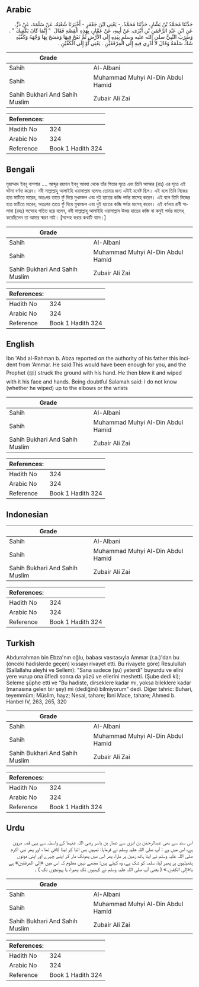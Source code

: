 ## Arabic


<div dir="rtl" lang="ar" style={{fontSize:'larger',backgroundColor:'#f8f9fa',padding:20}}>
حَدَّثَنَا مُحَمَّدُ بْنُ بَشَّارٍ، حَدَّثَنَا مُحَمَّدٌ، - يَعْنِي ابْنَ جَعْفَرٍ - أَخْبَرَنَا شُعْبَةُ، عَنْ سَلَمَةَ، عَنْ ذَرٍّ، عَنِ ابْنِ عَبْدِ الرَّحْمَنِ بْنِ أَبْزَى، عَنْ أَبِيهِ، عَنْ عَمَّارٍ، بِهَذِهِ الْقِصَّةِ فَقَالَ ‏ "‏ إِنَّمَا كَانَ يَكْفِيكَ ‏"‏ ‏.‏ وَضَرَبَ النَّبِيُّ صلى الله عليه وسلم بِيَدِهِ إِلَى الأَرْضِ ثُمَّ نَفَخَ فِيهَا وَمَسَحَ بِهَا وَجْهَهُ وَكَفَّيْهِ شَكَّ سَلَمَةُ وَقَالَ لاَ أَدْرِي فِيهِ إِلَى الْمِرْفَقَيْنِ ‏.‏ يَعْنِي أَوْ إِلَى الْكَفَّيْنِ ‏.‏
</div>
<div style={{backgroundColor:'#f8f9fa',padding:20, marginBottom: 10}}><table> <thead> <tr> <th>Grade</th> <th></th> </tr> </thead> <tbody> <tr><td>Sahih</td><td>Al-Albani</td></tr><tr><td>Sahih</td><td>Muhammad Muhyi Al-Din Abdul Hamid</td></tr><tr><td>Sahih Bukhari And Sahih Muslim</td><td>Zubair Ali Zai</td></tr></tbody></table><table> <thead> <tr> <th>References:</th> <th></th> </tr> </thead> <tbody><tr><td>Hadith No</td><td>324</td></tr><tr><td>Arabic No</td><td>324</td></tr><tr><td>Reference</td><td>Book 1 Hadith 324</td></tr></tbody></table></div>

## Bengali


<div dir="ltr" lang="bn" style={{fontSize:'larger',backgroundColor:'#f8f9fa',padding:20}}>
মুহাম্মাদ ইবনু বাশশার .... আব্দুর রহমান ইবনু আবযা থেকে তাঁর পিতার সূত্রে এবং তিনি আম্মার (রাঃ) এর সূত্রে এই ঘটনা বর্ণনা করেন। নবী সাল্লাল্লাহু আলাইহি ওয়াসাল্লাম বলেনঃ তোমার জন্য এটাই যথেষ্ট ছিল। এই বলে তিনি নিজের হাত মাটিতে মারেন, অতঃপর তাতে ফুঁ দিয়ে মুখমন্ডল এবং দুই হাতের কব্জি পর্যন্ত মাসেহ্ করেন। এই বলে তিনি নিজের হাত মাটিতে মারেন, অতঃপর তাতে ফুঁ দিয়ে মুখমন্ডল এবং দুই হাতের কব্জি পর্যন্ত মাসেহ্ করেন। এই বর্ণনায় রাবী সালামা (রহঃ) সন্দেহে পতিত হয়ে বলেন, নবী সাল্লাল্লাহু আলাইহি ওয়াসাল্লাম উভয় হাতের কব্জি না কনুই পর্যন্ত মাসেহ্ করেছিলেন তা আমার স্মরণ নাই। [সন্দেহ করার কথাটি বাদে।]
</div>
<div style={{backgroundColor:'#f8f9fa',padding:20, marginBottom: 10}}><table> <thead> <tr> <th>Grade</th> <th></th> </tr> </thead> <tbody> <tr><td>Sahih</td><td>Al-Albani</td></tr><tr><td>Sahih</td><td>Muhammad Muhyi Al-Din Abdul Hamid</td></tr><tr><td>Sahih Bukhari And Sahih Muslim</td><td>Zubair Ali Zai</td></tr></tbody></table><table> <thead> <tr> <th>References:</th> <th></th> </tr> </thead> <tbody><tr><td>Hadith No</td><td>324</td></tr><tr><td>Arabic No</td><td>324</td></tr><tr><td>Reference</td><td>Book 1 Hadith 324</td></tr></tbody></table></div>

## English


<div dir="ltr" lang="en" style={{fontSize:'larger',backgroundColor:'#f8f9fa',padding:20}}>
Ibn 'Abd al-Rahman b. Abza reported on the authority of his father this incident from 'Ammar. He said:This would have been enough for you, and the Prophet (ﷺ) struck the ground with his hand. He then blew it and wiped with it his face and hands. Being doubtful Salamah said: I do not know (whether he wiped) up to the elbows or the wrists
</div>
<div style={{backgroundColor:'#f8f9fa',padding:20, marginBottom: 10}}><table> <thead> <tr> <th>Grade</th> <th></th> </tr> </thead> <tbody> <tr><td>Sahih</td><td>Al-Albani</td></tr><tr><td>Sahih</td><td>Muhammad Muhyi Al-Din Abdul Hamid</td></tr><tr><td>Sahih Bukhari And Sahih Muslim</td><td>Zubair Ali Zai</td></tr></tbody></table><table> <thead> <tr> <th>References:</th> <th></th> </tr> </thead> <tbody><tr><td>Hadith No</td><td>324</td></tr><tr><td>Arabic No</td><td>324</td></tr><tr><td>Reference</td><td>Book 1 Hadith 324</td></tr></tbody></table></div>

## Indonesian


<div dir="ltr" lang="id" style={{fontSize:'larger',backgroundColor:'#f8f9fa',padding:20}}>

</div>
<div style={{backgroundColor:'#f8f9fa',padding:20, marginBottom: 10}}><table> <thead> <tr> <th>Grade</th> <th></th> </tr> </thead> <tbody> <tr><td>Sahih</td><td>Al-Albani</td></tr><tr><td>Sahih</td><td>Muhammad Muhyi Al-Din Abdul Hamid</td></tr><tr><td>Sahih Bukhari And Sahih Muslim</td><td>Zubair Ali Zai</td></tr></tbody></table><table> <thead> <tr> <th>References:</th> <th></th> </tr> </thead> <tbody><tr><td>Hadith No</td><td>324</td></tr><tr><td>Arabic No</td><td>324</td></tr><tr><td>Reference</td><td>Book 1 Hadith 324</td></tr></tbody></table></div>

## Turkish


<div dir="ltr" lang="tr" style={{fontSize:'larger',backgroundColor:'#f8f9fa',padding:20}}>
Abdurrahman bin Ebza'nın oğlu, babası vasıtasıyla Ammar (r.a.)'dan bu (önceki hadislerde geçen) kıssayı rivayet etti. Bu rivayete göre) Resulullah (Sallallahu aleyhi ve Sellem): "Sana sadece (şu) yeterdi" buyurdu ve elini yere vurup ona üfledi sonra da yüzü ve ellerini meshetti. (Şube dedi ki); Seleme şüphe etti ve “Bu hadiste, dirseklere kadar mı, yoksa bileklere kadar (manasına gelen bir şey) mi (dediğini) bilmiyorum" dedi. Diğer tahric: Buhari, teyemmüm; Müslim, hayz; Nesai, tahare; İbni Mace, tahare; Ahmed b. Hanbel IV, 263, 265, 320
</div>
<div style={{backgroundColor:'#f8f9fa',padding:20, marginBottom: 10}}><table> <thead> <tr> <th>Grade</th> <th></th> </tr> </thead> <tbody> <tr><td>Sahih</td><td>Al-Albani</td></tr><tr><td>Sahih</td><td>Muhammad Muhyi Al-Din Abdul Hamid</td></tr><tr><td>Sahih Bukhari And Sahih Muslim</td><td>Zubair Ali Zai</td></tr></tbody></table><table> <thead> <tr> <th>References:</th> <th></th> </tr> </thead> <tbody><tr><td>Hadith No</td><td>324</td></tr><tr><td>Arabic No</td><td>324</td></tr><tr><td>Reference</td><td>Book 1 Hadith 324</td></tr></tbody></table></div>

## Urdu


<div dir="rtl" lang="ur" style={{fontSize:'larger',backgroundColor:'#f8f9fa',padding:20}}>
اس سند سے بھی عبدالرحمٰن بن ابزی سے عمار بن یاسر رضی اللہ عنہما کے واسطہ سے یہی قصہ مروی ہے، اس میں ہے : آپ صلی اللہ علیہ وسلم نے فرمایا: تمہیں بس اتنا کر لینا کافی تھا ، اور پھر نبی اکرم صلی اللہ علیہ وسلم نے اپنا ہاتھ زمین پر مارا، پھر اس میں پھونک مار کر اپنے چہرے اور اپنی دونوں ہتھیلیوں پر پھیر لیا، سلمہ کو شک ہے، وہ کہتے ہیں: مجھے نہیں معلوم کہ اس میں «إلى المرفقين» ہے یا«إلى الكفين‏.» ( یعنی آپ صلی اللہ علیہ وسلم نے کہنیوں تک پھیرا، یا پہونچوں تک ) ۔
</div>
<div style={{backgroundColor:'#f8f9fa',padding:20, marginBottom: 10}}><table> <thead> <tr> <th>Grade</th> <th></th> </tr> </thead> <tbody> <tr><td>Sahih</td><td>Al-Albani</td></tr><tr><td>Sahih</td><td>Muhammad Muhyi Al-Din Abdul Hamid</td></tr><tr><td>Sahih Bukhari And Sahih Muslim</td><td>Zubair Ali Zai</td></tr></tbody></table><table> <thead> <tr> <th>References:</th> <th></th> </tr> </thead> <tbody><tr><td>Hadith No</td><td>324</td></tr><tr><td>Arabic No</td><td>324</td></tr><tr><td>Reference</td><td>Book 1 Hadith 324</td></tr></tbody></table></div>